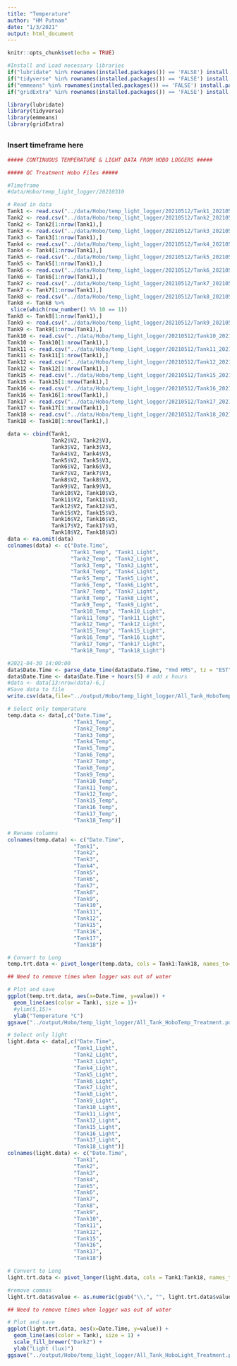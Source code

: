 ```yaml
---
title: "Temperature"
author: "HM Putnam"
date: "1/3/2021"
output: html_document
---
```


```r
knitr::opts_chunk$set(echo = TRUE)

#Install and Load necessary libraries
if("lubridate" %in% rownames(installed.packages()) == 'FALSE') install.packages('lubridate') 
if("tidyverse" %in% rownames(installed.packages()) == 'FALSE') install.packages('tidyverse') 
if("emmeans" %in% rownames(installed.packages()) == 'FALSE') install.packages('emmeans') 
if("gridExtra" %in% rownames(installed.packages()) == 'FALSE') install.packages('gridExtra') 

library(lubridate)
library(tidyverse)
library(emmeans)
library(gridExtra)
```

##  
### Insert timeframe here

```r
##### CONTINUOUS TEMPERATURE & LIGHT DATA FROM HOBO LOGGERS #####

##### QC Treatment Hobo Files #####

#Timeframe
#data/Hobo/temp_light_logger/20210310

# Read in data 
Tank1 <- read.csv("../data/Hobo/temp_light_logger/20210512/Tank1_20210512.csv", sep=",", skip=c(11933), header=F, na.strings = "NA")[ ,1:3]
Tank2 <- read.csv("../data/Hobo/temp_light_logger/20210512/Tank2_20210512.csv", sep=",", skip=c(11929), header=F, na.strings = "NA")[ ,2:3]
Tank2 <- Tank2[1:nrow(Tank1),]
Tank3 <- read.csv("../data/Hobo/temp_light_logger/20210512/Tank3_20210512.csv", sep=",", skip=c(11932), header=F, na.strings = "NA")[ ,2:3]
Tank3 <- Tank3[1:nrow(Tank1),]
Tank4 <- read.csv("../data/Hobo/temp_light_logger/20210512/Tank4_20210512.csv", sep=",", skip=c(11931), header=F, na.strings = "NA")[ ,2:3]
Tank4 <- Tank4[1:nrow(Tank1),]
Tank5 <- read.csv("../data/Hobo/temp_light_logger/20210512/Tank5_20210512.csv", sep=",", skip=c(3), header=F, na.strings = "NA")[ ,2:3]
Tank5 <- Tank5[1:nrow(Tank1),]
Tank6 <- read.csv("../data/Hobo/temp_light_logger/20210512/Tank6_20210512.csv", sep=",", skip=c(3), header=F, na.strings = "NA")[ ,2:3]
Tank6 <- Tank6[1:nrow(Tank1),]
Tank7 <- read.csv("../data/Hobo/temp_light_logger/20210512/Tank7_20210512.csv", sep=",", skip=c(3), header=F, na.strings = "NA")[ ,2:3]
Tank7 <- Tank7[1:nrow(Tank1),]
Tank8 <- read.csv("../data/Hobo/temp_light_logger/20210512/Tank8_20210512.csv", sep=",", skip=c(3), header=F, na.strings = "NA")[ ,2:3]
Tank8 <- Tank8 %>%
 slice(which(row_number() %% 10 == 1))
Tank8 <- Tank8[1:nrow(Tank1),]
Tank9 <- read.csv("../data/Hobo/temp_light_logger/20210512/Tank9_20210512.csv", sep=",", skip=c(3), header=F, na.strings = "NA")[ ,2:3]
Tank9 <- Tank9[1:nrow(Tank1),]
Tank10 <- read.csv("../data/Hobo/temp_light_logger/20210512/Tank10_20210512.csv", sep=",", skip=c(3), header=F, na.strings = "NA")[ ,2:3]
Tank10 <- Tank10[1:nrow(Tank1),]
Tank11 <- read.csv("../data/Hobo/temp_light_logger/20210512/Tank11_20210512.csv", sep=",", skip=c(3), header=F, na.strings = "NA")[ ,2:3]
Tank11 <- Tank11[1:nrow(Tank1),]
Tank12 <- read.csv("../data/Hobo/temp_light_logger/20210512/Tank12_20210512.csv", sep=",", skip=c(3), header=F, na.strings = "NA")[ ,2:3]
Tank12 <- Tank12[1:nrow(Tank1),]
Tank15 <- read.csv("../data/Hobo/temp_light_logger/20210512/Tank15_20210512.csv", sep=",", skip=c(3), header=F, na.strings = "NA")[ ,2:3]
Tank15 <- Tank15[1:nrow(Tank1),]
Tank16 <- read.csv("../data/Hobo/temp_light_logger/20210512/Tank16_20210512.csv", sep=",", skip=c(3), header=F, na.strings = "NA")[ ,2:3]
Tank16 <- Tank16[1:nrow(Tank1),]
Tank17 <- read.csv("../data/Hobo/temp_light_logger/20210512/Tank17_20210512.csv", sep=",", skip=c(3), header=F, na.strings = "NA")[ ,2:3]
Tank17 <- Tank17[1:nrow(Tank1),]
Tank18 <- read.csv("../data/Hobo/temp_light_logger/20210512/Tank18_20210512.csv", sep=",", skip=c(3), header=F, na.strings = "NA")[ ,2:3]
Tank18 <- Tank18[1:nrow(Tank1),]

data <- cbind(Tank1, 
              Tank2$V2, Tank2$V3, 
              Tank3$V2, Tank3$V3, 
              Tank4$V2, Tank4$V3,
              Tank5$V2, Tank5$V3,
              Tank6$V2, Tank6$V3,
              Tank7$V2, Tank7$V3,
              Tank8$V2, Tank8$V3,
              Tank9$V2, Tank9$V3,
              Tank10$V2, Tank10$V3,
              Tank11$V2, Tank11$V3,
              Tank12$V2, Tank12$V3,
              Tank15$V2, Tank15$V3,
              Tank16$V2, Tank16$V3,
              Tank17$V2, Tank17$V3,
              Tank18$V2, Tank18$V3)
data <- na.omit(data)
colnames(data) <- c("Date.Time", 
                    "Tank1_Temp", "Tank1_Light",
                    "Tank2_Temp", "Tank2_Light",
                    "Tank3_Temp", "Tank3_Light",
                    "Tank4_Temp", "Tank4_Light",
                    "Tank5_Temp", "Tank5_Light",
                    "Tank6_Temp", "Tank6_Light",
                    "Tank7_Temp", "Tank7_Light",
                    "Tank8_Temp", "Tank8_Light",
                    "Tank9_Temp", "Tank9_Light",
                    "Tank10_Temp", "Tank10_Light",
                    "Tank11_Temp", "Tank11_Light",
                    "Tank12_Temp", "Tank12_Light",
                    "Tank15_Temp", "Tank15_Light",
                    "Tank16_Temp", "Tank16_Light",
                    "Tank17_Temp", "Tank17_Light",
                    "Tank18_Temp", "Tank18_Light")

#2021-04-30 14:00:00
data$Date.Time <- parse_date_time(data$Date.Time, "Ymd HMS", tz = "EST")
data$Date.Time <- data$Date.Time + hours(5) # add x hours
#data <- data[13:nrow(data)-6,]
#Save data to file
write.csv(data,file="../output/Hobo/temp_light_logger/All_Tank_HoboTempLight_data.csv")
```


```r
# Select only temperature 
temp.data <- data[,c("Date.Time", 
                     "Tank1_Temp", 
                     "Tank2_Temp", 
                     "Tank3_Temp",
                     "Tank4_Temp",
                     "Tank5_Temp", 
                     "Tank6_Temp", 
                     "Tank7_Temp",
                     "Tank8_Temp",
                     "Tank9_Temp",
                     "Tank10_Temp", 
                     "Tank11_Temp", 
                     "Tank12_Temp", 
                     "Tank15_Temp",
                     "Tank16_Temp", 
                     "Tank17_Temp", 
                     "Tank18_Temp")]

# Rename columns
colnames(temp.data) <- c("Date.Time", 
                     "Tank1", 
                     "Tank2", 
                     "Tank3",
                     "Tank4",
                     "Tank5", 
                     "Tank6", 
                     "Tank7",
                     "Tank8",
                     "Tank9",
                     "Tank10", 
                     "Tank11", 
                     "Tank12", 
                     "Tank15",
                     "Tank16", 
                     "Tank17", 
                     "Tank18")

# Convert to Long
temp.trt.data <- pivot_longer(temp.data, cols = Tank1:Tank18, names_to="Tank" )

## Need to remove times when logger was out of water

# Plot and save 
ggplot(temp.trt.data, aes(x=Date.Time, y=value)) +
  geom_line(aes(color = Tank), size = 1)+
  #ylim(5,15)+
  ylab("Temperature °C")
ggsave("../output/Hobo/temp_light_logger/All_Tank_HoboTemp_Treatment.pdf", plot = last_plot(), width = 8, height = 4)

```


```r
# Select only light 
light.data <- data[,c("Date.Time", 
                     "Tank1_Light", 
                     "Tank2_Light", 
                     "Tank3_Light",
                     "Tank4_Light",
                     "Tank5_Light", 
                     "Tank6_Light", 
                     "Tank7_Light",
                     "Tank8_Light",
                     "Tank9_Light",
                     "Tank10_Light", 
                     "Tank11_Light", 
                     "Tank12_Light", 
                     "Tank15_Light",
                     "Tank16_Light", 
                     "Tank17_Light", 
                     "Tank18_Light")]
colnames(light.data) <- c("Date.Time", 
                     "Tank1", 
                     "Tank2", 
                     "Tank3",
                     "Tank4",
                     "Tank5", 
                     "Tank6", 
                     "Tank7",
                     "Tank8",
                     "Tank9",
                     "Tank10", 
                     "Tank11", 
                     "Tank12", 
                     "Tank15",
                     "Tank16", 
                     "Tank17", 
                     "Tank18")

# Convert to Long
light.trt.data <- pivot_longer(light.data, cols = Tank1:Tank18, names_to="Tank" )

#remove commas
light.trt.data$value <- as.numeric(gsub("\\,", "", light.trt.data$value))

## Need to remove times when logger was out of water

# Plot and save
ggplot(light.trt.data, aes(x=Date.Time, y=value)) +
  geom_line(aes(color = Tank), size = 1) +
  scale_fill_brewer("Dark2") +
  ylab("Light (lux)")
ggsave("../output/Hobo/temp_light_logger/All_Tank_HoboLight_Treatment.pdf", plot = last_plot(), width = 8, height = 4)

```

